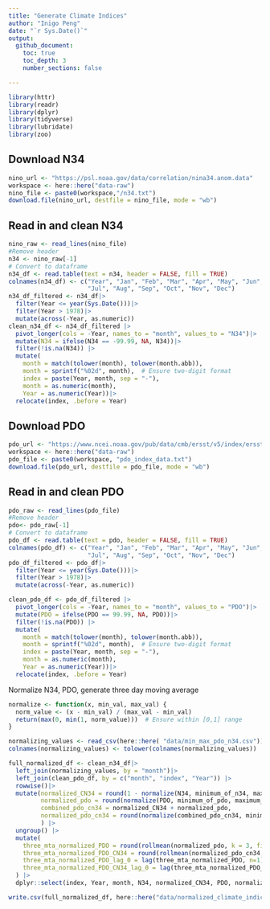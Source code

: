 ```yaml
---
title: "Generate Climate Indices"
author: "Inigo Peng"
date: "`r Sys.Date()`"
output: 
  github_document:
    toc: true
    toc_depth: 3
    number_sections: false

---
```


```r
library(httr)
library(readr)
library(dplyr)
library(tidyverse)
library(lubridate)
library(zoo)
```

## Download N34
```r
nino_url <- "https://psl.noaa.gov/data/correlation/nina34.anom.data"
workspace <- here::here("data-raw")
nino_file <- paste0(workspace,"/n34.txt")
download.file(nino_url, destfile = nino_file, mode = "wb")
```
## Read in and clean N34
```r
nino_raw <- read_lines(nino_file)
#Remove header
n34 <- nino_raw[-1]
# Convert to dataframe
n34_df <- read.table(text = n34, header = FALSE, fill = TRUE)
colnames(n34_df) <- c("Year", "Jan", "Feb", "Mar", "Apr", "May", "Jun",
                      "Jul", "Aug", "Sep", "Oct", "Nov", "Dec")
n34_df_filtered <- n34_df|>
  filter(Year <= year(Sys.Date()))|>
  filter(Year > 1978)|>
  mutate(across(-Year, as.numeric))
clean_n34_df <- n34_df_filtered |> 
  pivot_longer(cols = -Year, names_to = "month", values_to = "N34")|>
  mutate(N34 = ifelse(N34 == -99.99, NA, N34))|>
  filter(!is.na(N34)) |> 
  mutate(
    month = match(tolower(month), tolower(month.abb)), 
    month = sprintf("%02d", month),  # Ensure two-digit format
    index = paste(Year, month, sep = "-"),
    month = as.numeric(month),
    Year = as.numeric(Year))|>
  relocate(index, .before = Year)
```
## Download PDO
```r
pdo_url <- "https://www.ncei.noaa.gov/pub/data/cmb/ersst/v5/index/ersst.v5.pdo.dat"
workspace <- here::here("data-raw")
pdo_file <- paste0(workspace, "pdo_index_data.txt")
download.file(pdo_url, destfile = pdo_file, mode = "wb")
```
## Read in and clean PDO
```r
pdo_raw <- read_lines(pdo_file)
#Remove header
pdo<- pdo_raw[-1]
# Convert to dataframe
pdo_df <- read.table(text = pdo, header = FALSE, fill = TRUE)
colnames(pdo_df) <- c("Year", "Jan", "Feb", "Mar", "Apr", "May", "Jun",
                      "Jul", "Aug", "Sep", "Oct", "Nov", "Dec")
pdo_df_filtered <- pdo_df|>
  filter(Year <= year(Sys.Date()))|>
  filter(Year > 1978)|>
  mutate(across(-Year, as.numeric))

clean_pdo_df <- pdo_df_filtered |> 
  pivot_longer(cols = -Year, names_to = "month", values_to = "PDO")|>
  mutate(PDO = ifelse(PDO == 99.99, NA, PDO))|>
  filter(!is.na(PDO)) |> 
  mutate(
    month = match(tolower(month), tolower(month.abb)), 
    month = sprintf("%02d", month),  # Ensure two-digit format
    index = paste(Year, month, sep = "-"),
    month = as.numeric(month),
    Year = as.numeric(Year))|>
  relocate(index, .before = Year)
```

Normalize N34, PDO, generate three day moving average
```r
normalize <- function(x, min_val, max_val) {
  norm_value <- (x - min_val) / (max_val - min_val)
  return(max(0, min(1, norm_value)))  # Ensure within [0,1] range
}

normalizing_values <- read_csv(here::here( "data/min_max_pdo_n34.csv"))
colnames(normalizing_values) <- tolower(colnames(normalizing_values))

full_normalized_df <- clean_n34_df|>
  left_join(normalizing_values, by = "month")|>
  left_join(clean_pdo_df, by = c("month", "index", "Year")) |>
  rowwise()|>
  mutate(normalized_CN34 = round(1 - normalize(N34, minimum_of_n34, maximum_of_n34), 2),
         normalized_pdo = round(normalize(PDO, minimum_of_pdo, maximum_of_pdo), 2),
         combined_pdo_cn34 = normalized_CN34 + normalized_pdo,
         normalized_pdo_cn34 = round(normalize(combined_pdo_cn34, minimum_of_pdo_cn34, maximum_of_pdo_cn34), 2)
         ) |> 
  ungroup() |> 
  mutate(
    three_mta_normalized_PDO = round(rollmean(normalized_pdo, k = 3, fill=NA, align = "right"), 2),
    three_mta_normalized_PDO_CN34 = round(rollmean(normalized_pdo_cn34, k = 3, fill = NA, align = "right"), 2),
    three_mta_normalized_PDO_lag_0 = lag(three_mta_normalized_PDO, n=1),
    three_mta_normalized_PDO_CN34_lag_0 = lag(three_mta_normalized_PDO_CN34, n=1)
  ) |> 
  dplyr::select(index, Year, month, N34, normalized_CN34, PDO, normalized_pdo, combined_pdo_cn34, normalized_pdo_cn34, three_mta_normalized_PDO, three_mta_normalized_PDO_CN34,three_mta_normalized_PDO_lag_0, three_mta_normalized_PDO_CN34_lag_0)

write.csv(full_normalized_df, here::here("data/normalized_climate_indicies.csv"), row.names = FALSE)
```
